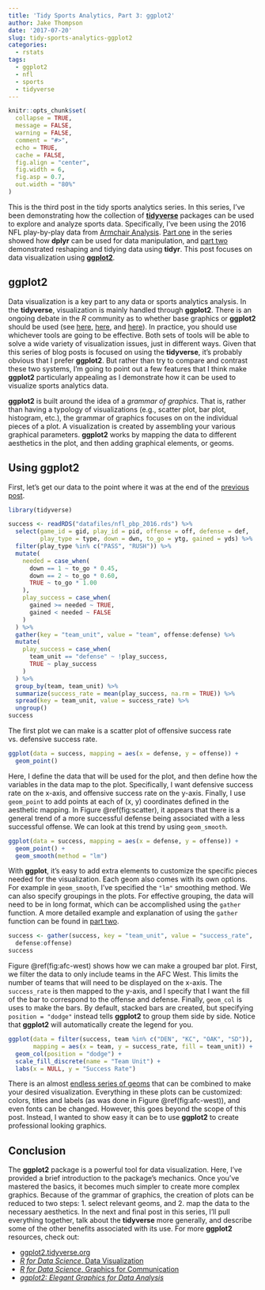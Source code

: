 ```yaml
---
title: 'Tidy Sports Analytics, Part 3: ggplot2'
author: Jake Thompson
date: '2017-07-20'
slug: tidy-sports-analytics-ggplot2
categories:
  - rstats
tags:
  - ggplot2
  - nfl
  - sports
  - tidyverse
---
```


```r
knitr::opts_chunk$set(
  collapse = TRUE,
  message = FALSE,
  warning = FALSE,
  comment = "#>",
  echo = TRUE,
  cache = FALSE,
  fig.align = "center",
  fig.width = 6,
  fig.asp = 0.7,
  out.width = "80%"
)
```

This is the third post in the tidy sports analytics series. In this series, I've been demonstrating how the collection of [**tidyverse**](http://www.tidyverse.org/) packages can be used to explore and analyze sports data. Specifically, I've been using the 2016 NFL play-by-play data from [Armchair Analysis](http://armchairanalysis.com/). [Part one](/post/tidy-sports-analytics-dplyr/index.hmtl) in the series showed how **dplyr** can be used for data manipulation, and [part two](/post/tidy-sports-analytics-tidyr/index.html) demonstrated reshaping and tidying data using **tidyr**. This post focuses on data visualization using [**ggplot2**](http://ggplot2.tidyverse.org/).

## ggplot2

Data visualization is a key part to any data or sports analytics analysis. In the **tidyverse**, visualization is mainly handled through **ggplot2**. There is an ongoing debate in the *R* community as to whether base graphics or **ggplot2** should be used (see [here](http://simplystatistics.org/2016/02/11/why-i-dont-use-ggplot2/), [here](http://varianceexplained.org/r/why-I-use-ggplot2/), and [here](http://flowingdata.com/2016/03/22/comparing-ggplot2-and-r-base-graphics/)). In practice, you should use whichever tools are going to be effective. Both sets of tools will be able to solve a wide variety of visualization issues, just in different ways. Given that this series of blog posts is focused on using the **tidyverse**, it's probably obvious that I prefer **ggplot2**. But rather than try to compare and contrast these two systems, I'm going to point out a few features that I think make **ggplot2** particularly appealing as I demonstrate how it can be used to visualize sports analytics data.

**ggplot2** is built around the idea of a *grammar of graphics*. That is, rather than having a typology of visualizations (e.g., scatter plot, bar plot, histogram, etc.), the grammar of graphics focuses on on the individual pieces of a plot. A visualization is created by assembling your various graphical parameters. **ggplot2** works by mapping the data to different aesthetics in the plot, and then adding graphical elements, or geoms.

## Using ggplot2

First, let's get our data to the point where it was at the end of the [previous post](/post/tidy-sports-analytics-tidyr/index.html).

```r
library(tidyverse)

success <- readRDS("datafiles/nfl_pbp_2016.rds") %>%
  select(game_id = gid, play_id = pid, offense = off, defense = def,
         play_type = type, down = dwn, to_go = ytg, gained = yds) %>%
  filter(play_type %in% c("PASS", "RUSH")) %>%
  mutate(
    needed = case_when(
      down == 1 ~ to_go * 0.45,
      down == 2 ~ to_go * 0.60,
      TRUE ~ to_go * 1.00
    ),
    play_success = case_when(
      gained >= needed ~ TRUE,
      gained < needed ~ FALSE
    )
  ) %>%
  gather(key = "team_unit", value = "team", offense:defense) %>%
  mutate(
    play_success = case_when(
      team_unit == "defense" ~ !play_success,
      TRUE ~ play_success
    )
  ) %>%
  group_by(team, team_unit) %>%
  summarize(success_rate = mean(play_success, na.rm = TRUE)) %>%
  spread(key = team_unit, value = success_rate) %>%
  ungroup()
success
```

The first plot we can make is a scatter plot of offensive success rate vs. defensive success rate.

```r
ggplot(data = success, mapping = aes(x = defense, y = offense)) +
  geom_point()
```

Here, I define the data that will be used for the plot, and then define how the variables in the data map to the plot. Specifically, I want defensive success rate on the x-axis, and offensive success rate on the y-axis. Finally, I use `geom_point` to add points at each of (x, y) coordinates defined in the aesthetic mapping. In Figure \@ref(fig:scatter), it appears that there is a general trend of a more successful defense being associated with a less successful offense. We can look at this trend by using `geom_smooth`.

<!-- JB: how did you select these axes? What is success rate here? A quick sentence would go a long way. I'd also talk briefly about what geom_smooth() represents statistically - show you know what regression is!-->

```r
ggplot(data = success, mapping = aes(x = defense, y = offense)) +
  geom_point() +
  geom_smooth(method = "lm")
```

With **ggplot**, it's easy to add extra elements to customize the specific pieces needed for the visualization. Each geom also comes with its own options. For example in `geom_smooth`, I've specified the `"lm"` smoothing method. <!-- JB: tell what lm stands for and why you chose it. --> We can also specify groupings in the plots. <!-- JB: Why is grouping an important strategy here? Explain and/or refer back to earlier posts.--> For effective grouping, the data will need to be in long format, which can be accomplished using the `gather` function. A more detailed example and explanation of using the `gather` function can be found in [part two](/post/tidy-sports-analytics-tidyr/index.html).

```r
success <- gather(success, key = "team_unit", value = "success_rate",
  defense:offense)
success
```

Figure \@ref(fig:afc-west) shows how we can make a grouped bar plot. First, we filter the data to only include teams in the AFC West. This limits the number of teams that will need to be displayed on the x-axis. The `success_rate` is then mapped to the y-axis, and I specify that I want the fill of the bar to correspond to the offense and defense. <!-- JB: What does this mean, really? --> Finally, `geom_col` is uses to make the bars. By default, stacked bars are created, but specifying `position = "dodge"` instead tells **ggplot2** to group them side by side. Notice that **ggplot2** will automatically create the legend for you.

```r
ggplot(data = filter(success, team %in% c("DEN", "KC", "OAK", "SD")),
       mapping = aes(x = team, y = success_rate, fill = team_unit)) +
  geom_col(position = "dodge") +
  scale_fill_discrete(name = "Team Unit") +
  labs(x = NULL, y = "Success Rate")
```

There is an almost [endless series of geoms](http://ggplot2.tidyverse.org/reference/index.html#section-layer-geoms) that can be combined to make your desired visualization. Everything in these plots can be customized: colors, titles and labels (as was done in Figure \@ref(fig:afc-west)), and even fonts can be changed. However, this goes beyond the scope of this post. Instead, I wanted to show easy it can be to use **ggplot2** to create professional looking graphics. <!-- JB: I'd say something about what these plots MEAN for the reader. Too many guides like this don't explain why you might want to make graphics that look like this or convey this information. -->

## Conclusion

The **ggplot2** package is a powerful tool for data visualization. Here, I've provided a brief introduction to the package's mechanics. Once you've mastered the basics, it becomes much simpler to create more complex graphics. Because of the grammar of graphics, the creation of plots can be reduced to two steps: 1. select relevant geoms, and 2. map the data to the necessary aesthetics. In the next and final post in this series, I'll pull everything together, talk about the **tidyverse** more generally, and describe some of the other benefits associated with its use. For more **ggplot2** resources, check out:

- [ggplot2.tidyverse.org](http://ggplot2.tidyverse.org/)
- [*R for Data Science*, Data Visualization](http://r4ds.had.co.nz/data-visualisation.html)
- [*R for Data Science*, Graphics for Communication](http://r4ds.had.co.nz/graphics-for-communication.html)
- [*ggplot2: Elegant Graphics for Data Analysis*](https://www.amazon.com/ggplot2-Elegant-Graphics-Data-Analysis/dp/331924275X/ref=as_li_ss_tl?ie=UTF8&linkCode=sl1&tag=ggplot2-20&linkId=4b4de5146fdafd09b8035e8aa656f300)
